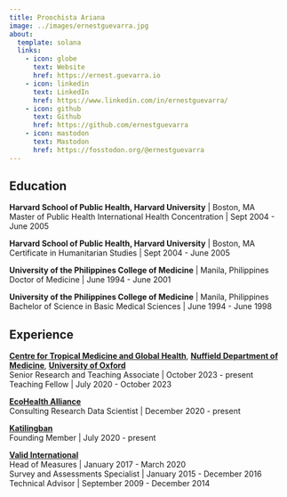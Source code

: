 ```yaml
---
title: Proochista Ariana
image: ../images/ernestguevarra.jpg
about:
  template: solana
  links:
    - icon: globe
      text: Website
      href: https://ernest.guevarra.io
    - icon: linkedin
      text: LinkedIn
      href: https://www.linkedin.com/in/ernestguevarra/
    - icon: github
      text: Github
      href: https://github.com/ernestguevarra
    - icon: mastodon
      text: Mastodon
      href: https://fosstodon.org/@ernestguevarra
---
```


## Education

**Harvard School of Public Health, Harvard University** | Boston, MA    
Master of Public Health International Health Concentration | Sept 2004 - June 2005

**Harvard School of Public Health, Harvard University** | Boston, MA    
Certificate in Humanitarian Studies | Sept 2004 - June 2005

**University of the Philippines College of Medicine** | Manila, Philippines    
Doctor of Medicine | June 1994 - June 2001

**University of the Philippines College of Medicine** | Manila, Philippines    
Bachelor of Science in Basic Medical Sciences | June 1994 - June 1998

## Experience

[**Centre for Tropical Medicine and Global Health**](https://www.tropicalmedicine.ox.ac.uk/), [**Nuffield Department of Medicine**](https://www.ndm.ox.ac.uk/), [**University of Oxford**](https://www.ox.ac.uk/)    
Senior Research and Teaching Associate | October 2023 - present    
Teaching Fellow | July 2020 - October 2023

[**EcoHealth Alliance**](https://www.ecohealthalliance.org)    
Consulting Research Data Scientist | December 2020 - present

[**Katilingban**](https://katilingban.io)    
Founding Member | July 2020 - present

[**Valid International**](https://www.validinternational.org)    
Head of Measures | January 2017 - March 2020    
Survey and Assessments Specialist | January 2015 - December 2016    
Technical Advisor | September 2009 - December 2014